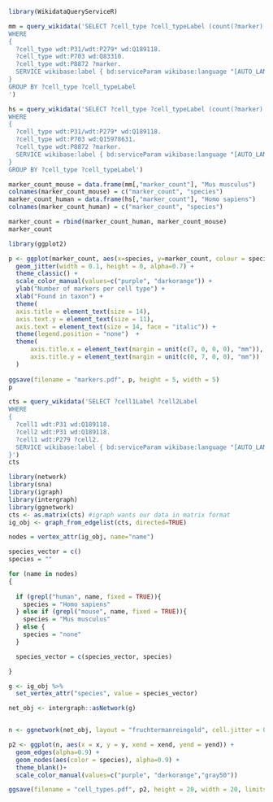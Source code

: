 ```r
library(WikidataQueryServiceR)

mm = query_wikidata('SELECT ?cell_type ?cell_typeLabel (count(?marker) as ?marker_count)
WHERE 
{
  ?cell_type wdt:P31/wdt:P279* wd:Q189118.
  ?cell_type wdt:P703 wd:Q83310.
  ?cell_type wdt:P8872 ?marker. 
  SERVICE wikibase:label { bd:serviceParam wikibase:language "[AUTO_LANGUAGE],en". }
}
GROUP BY ?cell_type ?cell_typeLabel
')

hs = query_wikidata('SELECT ?cell_type ?cell_typeLabel (count(?marker) as ?marker_count)
WHERE 
{
  ?cell_type wdt:P31/wdt:P279* wd:Q189118.
  ?cell_type wdt:P703 wd:Q15978631.
  ?cell_type wdt:P8872 ?marker. 
  SERVICE wikibase:label { bd:serviceParam wikibase:language "[AUTO_LANGUAGE],en". }
}
GROUP BY ?cell_type ?cell_typeLabel')
```

```r

marker_count_mouse = data.frame(mm[,"marker_count"], "Mus musculus")
colnames(marker_count_mouse) = c("marker_count", "species")
marker_count_human = data.frame(hs[,"marker_count"], "Homo sapiens")
colnames(marker_count_human) = c("marker_count", "species")

marker_count = rbind(marker_count_human, marker_count_mouse)
marker_count
```

```r
library(ggplot2)

p <- ggplot(marker_count, aes(x=species, y=marker_count, colour = species)) +
  geom_jitter(width = 0.1, height = 0, alpha=0.7) +
  theme_classic() +
  scale_color_manual(values=c("purple", "darkorange")) +
  ylab("Number of markers per cell type") +
  xlab("Found in taxon") +
  theme(
  axis.title = element_text(size = 14),
  axis.text.y = element_text(size = 11),
  axis.text = element_text(size = 14, face = "italic")) + 
  theme(legend.position = "none")  +
  theme(
      axis.title.x = element_text(margin = unit(c(7, 0, 0, 0), "mm")),
      axis.title.y = element_text(margin = unit(c(0, 7, 0, 0), "mm"))
  )
  
ggsave(filename = "markers.pdf", p, height = 5, width = 5)
p
```


```r
cts = query_wikidata('SELECT ?cell1Label ?cell2Label
WHERE 
{
  ?cell1 wdt:P31 wd:Q189118.
  ?cell2 wdt:P31 wd:Q189118.
  ?cell1 wdt:P279 ?cell2.
  SERVICE wikibase:label { bd:serviceParam wikibase:language "[AUTO_LANGUAGE],en". }
}')
cts
```

```r
library(network)
library(sna)
library(igraph)
library(intergraph)
library(ggnetwork)
cts <- as.matrix(cts) #igraph wants our data in matrix format
ig_obj <- graph_from_edgelist(cts, directed=TRUE)


```
```r

nodes = vertex_attr(ig_obj, name="name")

species_vector = c()
species = ""

for (name in nodes)
{
  
  if (grepl("human", name, fixed = TRUE)){
    species = "Homo sapiens"
  } else if (grepl("mouse", name, fixed = TRUE)){
    species = "Mus musculus"
  } else {
    species = "none"
  }

  species_vector = c(species_vector, species)

}

```


```r
g <- ig_obj %>%
  set_vertex_attr("species", value = species_vector) 

net_obj <- intergraph::asNetwork(g)


n <- ggnetwork(net_obj, layout = "fruchtermanreingold", cell.jitter = 0.75)

p2 <- ggplot(n, aes(x = x, y = y, xend = xend, yend = yend)) +
  geom_edges(alpha=0.9) +
  geom_nodes(aes(color = species), alpha=0.9) +
  theme_blank()+
  scale_color_manual(values=c("purple", "darkorange","gray50"))

ggsave(filename = "cell_types.pdf", p2, height = 20, width = 20, limitsize = FALSE)
```

